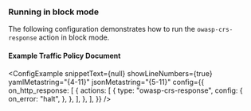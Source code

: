 
### Running in block mode

The following configuration demonstrates how to run the `owasp-crs-response` action in block mode.

#### Example Traffic Policy Document

<ConfigExample
	snippetText={null}
	showLineNumbers={true}
	yamlMetastring="{4-11}"
	jsonMetastring="{5-11}"
	config={{
		on_http_response: [
			{
				actions: [
					{
						type: "owasp-crs-response",
						config: {
              on_error: "halt",
						},
          },
				],
			},
		],
	}}
/>
